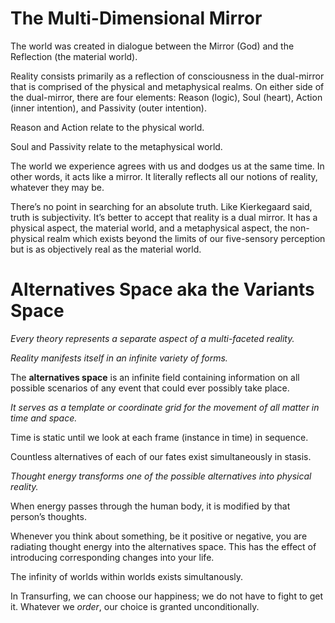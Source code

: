# The Multi-Dimensional Mirror

The world was created in dialogue between the Mirror (God) and the Reflection (the material world).

Reality consists primarily as a reflection of consciousness in the dual-mirror that is comprised of the physical and metaphysical realms. On either side of the dual-mirror, there are four elements: Reason (logic), Soul (heart), Action (inner intention), and Passivity (outer intention).

Reason and Action relate to the physical world.

Soul and Passivity relate to the metaphysical world.

The world we experience agrees with us and dodges us at the same time. In other words, it acts like a mirror. It literally reflects all our notions of reality, whatever they may be.

There's no point in searching for an absolute truth. Like Kierkegaard said, truth is subjectivity. It's better to accept that reality is a dual mirror. It has a physical aspect, the material world, and a metaphysical aspect, the non-physical realm which exists beyond the limits of our five-sensory perception but is as objectively real as the material world.


# Alternatives Space aka the Variants Space

*Every theory represents a separate aspect of a multi-faceted reality.*

*Reality manifests itself in an infinite variety of forms.*

The **alternatives space** is an infinite field containing information on all possible scenarios of any event that could ever possibly take place. 

*It serves as a template or coordinate grid for the movement of all matter in time and space.*

Time is static until we look at each frame (instance in time) in sequence.

Countless alternatives of each of our fates exist simultaneously in stasis. 

*Thought energy transforms one of the possible alternatives into physical reality.*

When energy passes through the human body, it is modified by that person's thoughts.

Whenever you think about something, be it positive or negative, you are radiating thought energy into the alternatives space. This has the effect of introducing corresponding changes into your life.

The infinity of worlds within worlds exists simultanously.

In Transurfing, we can choose our happiness; we do not have to fight to get it. Whatever we *order*, our choice is granted unconditionally. 
